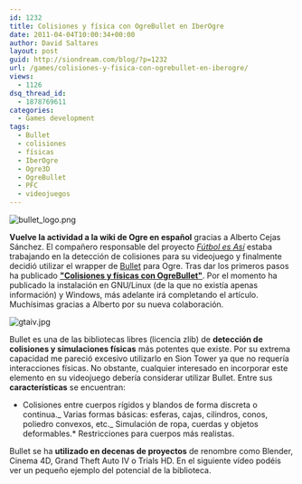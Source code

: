```yaml
---
id: 1232
title: Colisiones y física con OgreBullet en IberOgre
date: 2011-04-04T10:00:34+00:00
author: David Saltares
layout: post
guid: http://siondream.com/blog/?p=1232
url: /games/colisiones-y-fisica-con-ogrebullet-en-iberogre/
views:
  - 1126
dsq_thread_id:
  - 1878769611
categories:
  - Games development
tags:
  - Bullet
  - colisiones
  - físicas
  - IberOgre
  - Ogre3D
  - OgreBullet
  - PFC
  - videojuegos
---
```


![bullet_logo.png](/img/wp/bullet_logo.png)

**Vuelve la actividad a la wiki de Ogre en español** gracias a Alberto Cejas Sánchez. El compañero responsable del proyecto _[Fútbol es Así](http://futbolesasi.wordpress.com/)_ estaba trabajando en la detección de colisiones para su videojuego y finalmente decidió utilizar el wrapper de [Bullet](http://bulletphysics.org/wordpress/) para Ogre. Tras dar los primeros pasos ha publicado **["Colisiones y físicas con OgreBullet"](http://osl2.uca.es/iberogre/index.php/Colisiones_y_F%C3%ADsicas_con_OgreBullet)**. Por el momento ha publicado la instalación en GNU/Linux (de la que no existía apenas información) y Windows, más adelante irá completando el artículo. Muchísimas gracias a Alberto por su nueva colaboración.

![gtaiv.jpg](/img/wp/gtaiv.jpg)

Bullet es una de las bibliotecas libres (licencia zlib) de **detección de colisiones y simulaciones físicas** más potentes que existe. Por su extrema capacidad me pareció excesivo utilizarlo en Sion Tower ya que no requería interacciones físicas. No obstante, cualquier interesado en incorporar este elemento en su videojuego debería considerar utilizar Bullet. Entre sus **características** se encuentran:

- Colisiones entre cuerpos rígidos y blandos de forma discreta o continua._ Varias formas básicas: esferas, cajas, cilindros, conos, poliedro convexos, etc._ Simulación de ropa, cuerdas y objetos deformables.\* Restricciones para cuerpos más realistas.

Bullet se ha **utilizado en decenas de proyectos** de renombre como Blender, Cinema 4D, Grand Theft Auto IV o Trials HD. En el siguiente vídeo podéis ver un pequeño ejemplo del potencial de la biblioteca.

<Vimeo videoId="14626222" />
